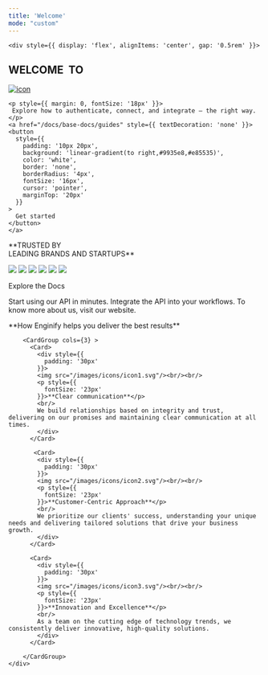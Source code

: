---
title: 'Welcome'
mode: "custom"
---

<div 
  style={{
    height: '530px',
    display: 'flex',
    alignItems: 'center',
    justifyContent: 'center',
    textAlign: 'center',
    color: 'white',
  }}
  
>
  <div
    style={{
      display: 'flex',
      flexDirection: 'column',
      alignItems: 'center',
      gap: '10px'
    }}
  >

    <div style={{ display: 'flex', alignItems: 'center', gap: '0.5rem' }}>
  <h2 style={{fontSize:'45px',marginTop:'10px'}}>WELCOME &nbsp;TO </h2>
  <a href="https://enginify.in"> 
  <img src="/logo/enginify_logo.png" alt="icon"/> </a>
</div>

    <p style={{ margin: 0, fontSize: '18px' }}>
     Explore how to authenticate, connect, and integrate — the right way.
    </p>
    <a href="/docs/base-docs/guides" style={{ textDecoration: 'none' }}>
    <button
      style={{
        padding: '10px 20px',
        background: 'linear-gradient(to right,#9935e8,#e85535)',
        color: 'white',
        border: 'none',
        borderRadius: '4px',
        fontSize: '16px',
        cursor: 'pointer',
        marginTop: '20px'
      }}
    >
      Get started
    </button>
    </a>
  </div>
</div>

<div style={{
  backgroundColor:'#d6d6d6',
  display: 'flex',
  height: '100px',
  justifyContent: 'center',
  alignItems: 'center',
  padding: '40px',
  color: 'black'
}}>
   <p style={{fontSize: '13px'}}>**TRUSTED BY <br/>
   LEADING BRANDS AND STARTUPS**</p>
  
   <img src="/images/companies/ub-ae.svg"/>
   <img src="/images/companies/ub-whole-foods.svg"/>
   <img src="/images/companies/ub-nokia.svg"/>
   <img src="/images/companies/ub-starbucks.svg"/>
   <img src="/images/companies/ub-mars.svg"/>
   <img src="/images/companies/ub-hilton.svg"/>
   
   
   
</div>

 



<p className="text-center mt-24 mb-7 text-[25px] text-[#000000] dark:text-white">
   Explore the Docs
</p>

<div className="flex justify-center mb-16 " >
     <div>
        <CardGroup cols={3}>
          <Card
             title="Quickstart"
             icon="play"
             color="#9935e8"
             href="/docs/base-docs/guides"
             arrow="true"
          >
             Start using our API in minutes.
          </Card>
          <Card
             title="API Reference"
             icon="webhook"
             color="#9935e8"
             href="/api-reference/introduction"
             arrow="true"
          >
             Integrate the API into your workflows.
          </Card>
          <Card
             title="Go to our website"
             icon="globe"
             color="#9935e8"
             href="https://enginify.in/"
             arrow="true"
          >
             To know more about us, visit our website.
          </Card>
        </CardGroup>
    </div>
</div>


<p className="text-center mt-40 text-[35px] text-[#000000] dark:text-white">
  **How Enginify helps you deliver the best results**
</p>

<div className="flex justify-center mb-16">
    <div style={{
      margin: '40px'
    }}>

        <CardGroup cols={3} >
          <Card>
            <div style={{
              padding: '30px'
            }}>
            <img src="/images/icons/icon1.svg"/><br/><br/>
            <p style={{
              fontSize: '23px'
            }}>**Clear communication**</p>
            <br/>
            We build relationships based on integrity and trust, delivering on our promises and maintaining clear communication at all times.
            </div>
          </Card>

           <Card>
            <div style={{
              padding: '30px'
            }}>
            <img src="/images/icons/icon2.svg"/><br/><br/>
            <p style={{
              fontSize: '23px'
            }}>**Customer-Centric Approach**</p>
            <br/>
            We prioritize our clients' success, understanding your unique needs and delivering tailored solutions that drive your business growth.
            </div>
          </Card>

          <Card>
            <div style={{
              padding: '30px'
            }}>
            <img src="/images/icons/icon3.svg"/><br/><br/>
            <p style={{
              fontSize: '23px'
            }}>**Innovation and Excellence**</p>
            <br/>
            As a team on the cutting edge of technology trends, we consistently deliver innovative, high-quality solutions.
            </div>
          </Card>

        </CardGroup>
    </div>
</div>


<div>
</div>

<div style={{
  height:'400px',
  backgroundColor: '#2b2b2b'
}}></div>